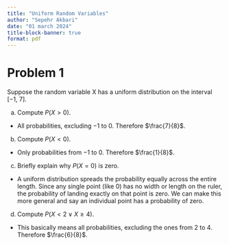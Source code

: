 ```yaml
---
title: "Uniform Random Variables"
author: "Sepehr Akbari"
date: "01 march 2024"
title-block-banner: true
format: pdf
---
```


# Problem 1

Suppose the random variable X has a uniform distribution on the interval [−1, 7].

(a) Compute $P(X > 0)$.

  - All probabilities, excluding $-1$ to $0$. Therefore $\frac{7}{8}$.
  
(b) Compute $P(X < 0)$.

  - Only probabilities from $-1$ to $0$. Therefore $\frac{1}{8}$.
  
(c) Briefly explain why $P(X = 0)$ is zero.

  - A uniform distribution spreads the probability equally across the entire length. Since any single point (like 0) has no width or length on the ruler, the probability of landing exactly on that point is zero. We can make this more general and say an individual point has a probability of zero.
  
(d) Compute $P(X < 2 \lor X ≥ 4)$.

  - This basically means all probabilities, excluding the ones from $2$ to $4$. Therefore $\frac{6}{8}$.
